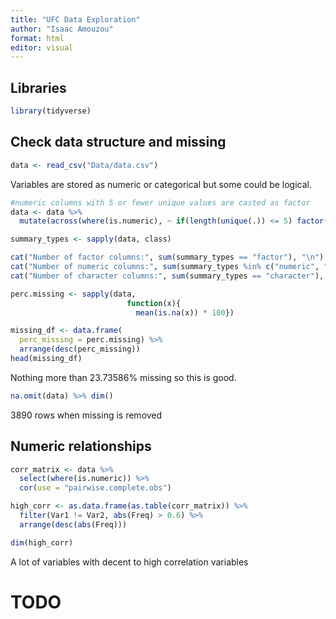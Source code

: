 ```yaml
---
title: "UFC Data Exploration"
author: "Isaac Amouzou"
format: html
editor: visual
---
```


## Libraries

```r
library(tidyverse)
```

## Check data structure and missing

```r
data <- read_csv("Data/data.csv")
```

Variables are stored as numeric or categorical but some could be logical.

```r

#numeric columns with 5 or fewer unique values are casted as factor
data <- data %>%
  mutate(across(where(is.numeric), ~ if(length(unique(.)) <= 5) factor(.) else .))

summary_types <- sapply(data, class)

cat("Number of factor columns:", sum(summary_types == "factor"), "\n")
cat("Number of numeric columns:", sum(summary_types %in% c("numeric", "integer")), "\n")
cat("Number of character columns:", sum(summary_types == "character"), "\n")
```

```r
perc.missing <- sapply(data,
                          function(x){
                            mean(is.na(x)) * 100})

missing_df <- data.frame(
  perc_missing = perc.missing) %>% 
  arrange(desc(perc_missing))
head(missing_df)  
```

Nothing more than 23.73586% missing so this is good.

```r
na.omit(data) %>% dim()

```

3890 rows when missing is removed

## Numeric relationships

```r
corr_matrix <- data %>%
  select(where(is.numeric)) %>%
  cor(use = "pairwise.complete.obs")

high_corr <- as.data.frame(as.table(corr_matrix)) %>%
  filter(Var1 != Var2, abs(Freq) > 0.6) %>%
  arrange(desc(abs(Freq)))

dim(high_corr)
```

A lot of variables with decent to high correlation variables

# TODO

### 
